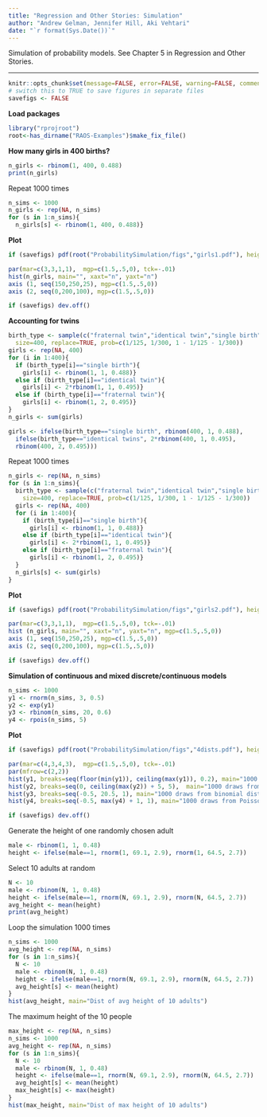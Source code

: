 ```yaml
---
title: "Regression and Other Stories: Simulation"
author: "Andrew Gelman, Jennifer Hill, Aki Vehtari"
date: "`r format(Sys.Date())`"
---
```

Simulation of probability models. See Chapter 5 in
Regression and Other Stories.

-------------


```r
knitr::opts_chunk$set(message=FALSE, error=FALSE, warning=FALSE, comment=NA)
# switch this to TRUE to save figures in separate files
savefigs <- FALSE
```

**Load packages**

```r
library("rprojroot")
root<-has_dirname("RAOS-Examples")$make_fix_file()
```

**How many girls in 400 births?**

```r
n_girls <- rbinom(1, 400, 0.488)
print(n_girls)
```

Repeat 1000 times

```r
n_sims <- 1000
n_girls <- rep(NA, n_sims)
for (s in 1:n_sims){
  n_girls[s] <- rbinom(1, 400, 0.488)}
```

**Plot**

```r
if (savefigs) pdf(root("ProbabilitySimulation/figs","girls1.pdf"), height=3.5, width=5.5)
```
```r
par(mar=c(3,3,1,1),  mgp=c(1.5,.5,0), tck=-.01)
hist(n_girls, main="", xaxt="n", yaxt="n")
axis (1, seq(150,250,25), mgp=c(1.5,.5,0))
axis (2, seq(0,200,100), mgp=c(1.5,.5,0))
```
```r
if (savefigs) dev.off()
```

**Accounting for twins**

```r
birth_type <- sample(c("fraternal twin","identical twin","single birth"),
  size=400, replace=TRUE, prob=c(1/125, 1/300, 1 - 1/125 - 1/300))
girls <- rep(NA, 400)
for (i in 1:400){
  if (birth_type[i]=="single birth"){
    girls[i] <- rbinom(1, 1, 0.488)}
  else if (birth_type[i]=="identical twin"){
    girls[i] <- 2*rbinom(1, 1, 0.495)}
  else if (birth_type[i]=="fraternal twin"){
    girls[i] <- rbinom(1, 2, 0.495)}
}
n_girls <- sum(girls)

girls <- ifelse(birth_type=="single birth", rbinom(400, 1, 0.488),
  ifelse(birth_type=="identical twins", 2*rbinom(400, 1, 0.495),
  rbinom(400, 2, 0.495)))
```

Repeat 1000 times

```r
n_girls <- rep(NA, n_sims)
for (s in 1:n_sims){
  birth_type <- sample(c("fraternal twin","identical twin","single birth"),
    size=400, replace=TRUE, prob=c(1/125, 1/300, 1 - 1/125 - 1/300))
  girls <- rep(NA, 400)
  for (i in 1:400){
    if (birth_type[i]=="single birth"){
      girls[i] <- rbinom(1, 1, 0.488)}
    else if (birth_type[i]=="identical twin"){
      girls[i] <- 2*rbinom(1, 1, 0.495)}
    else if (birth_type[i]=="fraternal twin"){
      girls[i] <- rbinom(1, 2, 0.495)}
  }
  n_girls[s] <- sum(girls)
}
```

**Plot**

```r
if (savefigs) pdf(root("ProbabilitySimulation/figs","girls2.pdf"), height=3.5, width=5.5)
```
```r
par(mar=c(3,3,1,1),  mgp=c(1.5,.5,0), tck=-.01)
hist (n_girls, main="", xaxt="n", yaxt="n", mgp=c(1.5,.5,0))
axis (1, seq(150,250,25), mgp=c(1.5,.5,0))
axis (2, seq(0,200,100), mgp=c(1.5,.5,0))
```
```r
if (savefigs) dev.off()
```

**Simulation of continuous and mixed discrete/continuous models**

```r
n_sims <- 1000
y1 <- rnorm(n_sims, 3, 0.5)
y2 <- exp(y1)
y3 <- rbinom(n_sims, 20, 0.6)
y4 <- rpois(n_sims, 5)
```

**Plot**

```r
if (savefigs) pdf(root("ProbabilitySimulation/figs","4dists.pdf"), height=7, width=10)
```
```r
par(mar=c(4,3,4,3),  mgp=c(1.5,.5,0), tck=-.01)
par(mfrow=c(2,2))
hist(y1, breaks=seq(floor(min(y1)), ceiling(max(y1)), 0.2), main="1000 draws from normal dist with dist. with mean 3, sd 0.5")
hist(y2, breaks=seq(0, ceiling(max(y2)) + 5, 5),  main="1000 draws from corresponding lognormal dist.")
hist(y3, breaks=seq(-0.5, 20.5, 1), main="1000 draws from binomial dist. with 20 tries, probability 0.6")
hist(y4, breaks=seq(-0.5, max(y4) + 1, 1), main="1000 draws from Poisson dist. with mean 5")
```
```r
if (savefigs) dev.off()
```

Generate the height of one randomly chosen adult

```r
male <- rbinom(1, 1, 0.48)
height <- ifelse(male==1, rnorm(1, 69.1, 2.9), rnorm(1, 64.5, 2.7))
```

Select 10 adults at random

```r
N <- 10
male <- rbinom(N, 1, 0.48)
height <- ifelse(male==1, rnorm(N, 69.1, 2.9), rnorm(N, 64.5, 2.7))
avg_height <- mean(height)
print(avg_height)
```

Loop the simulation 1000 times

```r
n_sims <- 1000
avg_height <- rep(NA, n_sims)
for (s in 1:n_sims){
  N <- 10
  male <- rbinom(N, 1, 0.48)
  height <- ifelse(male==1, rnorm(N, 69.1, 2.9), rnorm(N, 64.5, 2.7))
  avg_height[s] <- mean(height)
}
hist(avg_height, main="Dist of avg height of 10 adults")
```

The maximum height of the 10 people

```r
max_height <- rep(NA, n_sims)
n_sims <- 1000
avg_height <- rep(NA, n_sims)
for (s in 1:n_sims){
  N <- 10
  male <- rbinom(N, 1, 0.48)
  height <- ifelse(male==1, rnorm(N, 69.1, 2.9), rnorm(N, 64.5, 2.7))
  avg_height[s] <- mean(height)
  max_height[s] <- max(height)
}
hist(max_height, main="Dist of max height of 10 adults")
```

